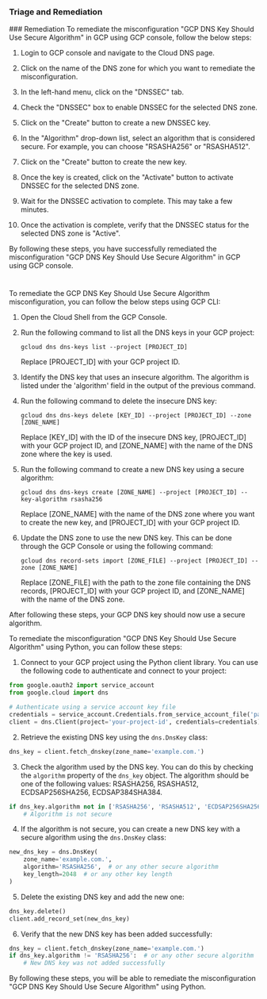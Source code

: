 
### Triage and Remediation
<Tabs>
<Tab title='Remediation'>
### Remediation

<AccordionGroup>
<Accordion title='Using Console' defaultOpen='true'>
To remediate the misconfiguration "GCP DNS Key Should Use Secure Algorithm" in GCP using GCP console, follow the below steps:

1. Login to GCP console and navigate to the Cloud DNS page.

2. Click on the name of the DNS zone for which you want to remediate the misconfiguration.

3. In the left-hand menu, click on the "DNSSEC" tab.

4. Check the "DNSSEC" box to enable DNSSEC for the selected DNS zone.

5. Click on the "Create" button to create a new DNSSEC key.

6. In the "Algorithm" drop-down list, select an algorithm that is considered secure. For example, you can choose "RSASHA256" or "RSASHA512".

7. Click on the "Create" button to create the new key.

8. Once the key is created, click on the "Activate" button to activate DNSSEC for the selected DNS zone.

9. Wait for the DNSSEC activation to complete. This may take a few minutes.

10. Once the activation is complete, verify that the DNSSEC status for the selected DNS zone is "Active".

By following these steps, you have successfully remediated the misconfiguration "GCP DNS Key Should Use Secure Algorithm" in GCP using GCP console.

#
</Accordion>

<Accordion title='Using CLI'>
To remediate the GCP DNS Key Should Use Secure Algorithm misconfiguration, you can follow the below steps using GCP CLI:

1. Open the Cloud Shell from the GCP Console.
2. Run the following command to list all the DNS keys in your GCP project:

   ```
   gcloud dns dns-keys list --project [PROJECT_ID]
   ```
   Replace [PROJECT_ID] with your GCP project ID.

3. Identify the DNS key that uses an insecure algorithm. The algorithm is listed under the 'algorithm' field in the output of the previous command.

4. Run the following command to delete the insecure DNS key:

   ```
   gcloud dns dns-keys delete [KEY_ID] --project [PROJECT_ID] --zone [ZONE_NAME]
   ```
   Replace [KEY_ID] with the ID of the insecure DNS key, [PROJECT_ID] with your GCP project ID, and [ZONE_NAME] with the name of the DNS zone where the key is used.

5. Run the following command to create a new DNS key using a secure algorithm:

   ```
   gcloud dns dns-keys create [ZONE_NAME] --project [PROJECT_ID] --key-algorithm rsasha256
   ```
   Replace [ZONE_NAME] with the name of the DNS zone where you want to create the new key, and [PROJECT_ID] with your GCP project ID.

6. Update the DNS zone to use the new DNS key. This can be done through the GCP Console or using the following command:

   ```
   gcloud dns record-sets import [ZONE_FILE] --project [PROJECT_ID] --zone [ZONE_NAME]
   ```
   Replace [ZONE_FILE] with the path to the zone file containing the DNS records, [PROJECT_ID] with your GCP project ID, and [ZONE_NAME] with the name of the DNS zone.

After following these steps, your GCP DNS key should now use a secure algorithm.
</Accordion>

<Accordion title='Using Python'>
To remediate the misconfiguration "GCP DNS Key Should Use Secure Algorithm" using Python, you can follow these steps:

1. Connect to your GCP project using the Python client library. You can use the following code to authenticate and connect to your project:

```python
from google.oauth2 import service_account
from google.cloud import dns

# Authenticate using a service account key file
credentials = service_account.Credentials.from_service_account_file('path/to/keyfile.json')
client = dns.Client(project='your-project-id', credentials=credentials)
```

2. Retrieve the existing DNS key using the `dns.DnsKey` class:

```python
dns_key = client.fetch_dnskey(zone_name='example.com.')
```

3. Check the algorithm used by the DNS key. You can do this by checking the `algorithm` property of the `dns_key` object. The algorithm should be one of the following values: RSASHA256, RSASHA512, ECDSAP256SHA256, ECDSAP384SHA384.

```python
if dns_key.algorithm not in ['RSASHA256', 'RSASHA512', 'ECDSAP256SHA256', 'ECDSAP384SHA384']:
    # Algorithm is not secure
```

4. If the algorithm is not secure, you can create a new DNS key with a secure algorithm using the `dns.DnsKey` class:

```python
new_dns_key = dns.DnsKey(
    zone_name='example.com.',
    algorithm='RSASHA256',  # or any other secure algorithm
    key_length=2048  # or any other key length
)
```

5. Delete the existing DNS key and add the new one:

```python
dns_key.delete()
client.add_record_set(new_dns_key)
```

6. Verify that the new DNS key has been added successfully:

```python
dns_key = client.fetch_dnskey(zone_name='example.com.')
if dns_key.algorithm != 'RSASHA256':  # or any other secure algorithm
    # New DNS key was not added successfully
```

By following these steps, you will be able to remediate the misconfiguration "GCP DNS Key Should Use Secure Algorithm" using Python.
</Accordion>

</AccordionGroup>
</Tab>
</Tabs>
